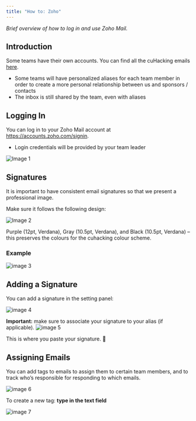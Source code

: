 ```yaml
---
title: "How to: Zoho"
---
```


_Brief overview of how to log in and use Zoho Mail._

## Introduction
Some teams have their own accounts. You can find all the cuHacking emails [here](https://docs.google.com/spreadsheets/d/1PnAqQ6T-KWycn5anhSFcyLENLTGmqmiIWSRyXMTHdRE/edit?usp=sharing).
* Some teams will have personalized aliases for each team member in order to create a more personal relationship between us and sponsors / contacts
* The inbox is still shared by the team, even with aliases

## Logging In
You can log in to your Zoho Mail account at https://accounts.zoho.com/signin.
* Login credentials will be provided by your team leader

![Image 1](/cuhacking-2020-images/zoho-logging-in.JPG)

## Signatures
It is important to have consistent email signatures so that we present a professional image.

Make sure it follows the following design:

![Image 2](/cuhacking-2020-images/zoho-signatures.JPG)

Purple (12pt, Verdana), Gray (10.5pt, Verdana), and Black (10.5pt, Verdana) – this preserves the colours for the cuhacking colour scheme.

### Example

![image 3](/cuhacking-2020-images/zoho-signatures-example.JPG)

## Adding a Signature
You can add a signature in the setting panel:

![image 4](/cuhacking-2020-images/zoho-adding-a-signature.JPG)

**Important:** make sure to associate your signature to your alias (if applicable).
![image 5](/cuhacking-2020-images/zoho-adding-a-signature-important.JPG)

This is where you paste your signature.

## Assigning Emails
You can add tags to emails to assign them to certain team members, and to track who’s responsible for responding to which emails.

![image 6](/cuhacking-2020-images/zoho-assigning-emails.JPG)

To create a new tag: **type in the text field**

![image 7](/cuhacking-2020-images/zoho-assigning-emails-tag.JPG)

